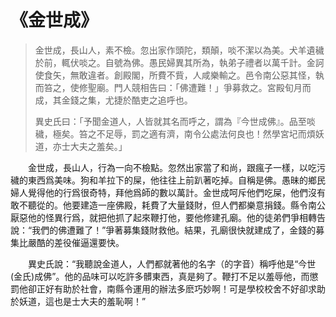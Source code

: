 # 《金世成》

> 金世成，長山人，素不檢。忽出家作頭陀，類顛，啖不潔以為美。犬羊遺穢於前，輒伏啖之。自號為佛。愚民婦異其所為，執弟子禮者以萬千計。金訶使食矢，無敢違者。創殿閣，所費不貲，人咸樂輸之。邑令南公惡其怪，執而笞之，使修聖廟。門人競相告曰：「佛遭難！」爭募救之。宮殿旬月而成，其金錢之集，尤捷於酷吏之追呼也。
>
> 異史氏曰：「予聞金道人，人皆就其名而呼之，謂為『今世成佛』。品至啖穢，極矣。笞之不足辱，罰之適有濟，南令公處法何良也！然學宮圮而煩妖道，亦士大夫之羞矣。」

&emsp;&emsp;金世成，長山人，行為一向不檢點。忽然出家當了和尚，跟瘋子一樣，以吃污穢的東西爲美味。狗和羊拉下的屎，他往往上前趴著吃掉。自稱是佛。愚昧的鄉民婦人覺得他的行爲很奇特，拜他爲師的數以萬計。金世成呵斥他們吃屎，他們沒有敢不聽從的。他要建造一座佛殿，耗費了大量錢財，但人們都樂意捐錢。縣令南公厭惡他的怪異行爲，就把他抓了起來鞭打他，要他修建孔廟。他的徒弟們爭相轉告說：“我們的佛遭難了！”爭著募集錢財救他。結果，孔廟很快就建成了，金錢的募集比嚴酷的差役催逼還要快。

&emsp;&emsp;異史氏說：“我聽說金道人，人們都就著他的名字（的字音）稱呼他是“今世(金氏)成佛”。他的品味可以吃許多髒東西，真是夠了。鞭打不足以羞辱他，而懲罰他卻正好有助於社會，南縣令運用的辦法多麽巧妙啊！可是學校校舍不好卻求助於妖道，這也是士大夫的羞恥啊！”
